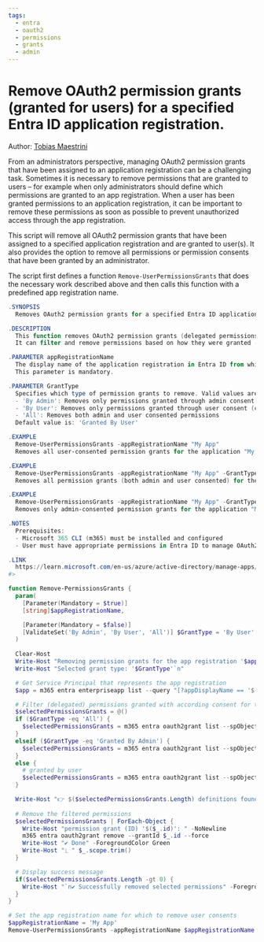 ```yaml
---
tags:  
  - entra
  - oauth2
  - permissions
  - grants
  - admin
---
```



# Remove OAuth2 permission grants (granted for users) for a specified Entra ID application registration.

Author: [Tobias Maestrini](https://github.com/tmaestrini)

From an administrators perspective, managing OAuth2 permission grants that have been assigned to an application registration can be a challenging task.
Sometimes it is necessary to remove permissions that are granted to users – for example when only administrators should define which permissions are granted to an app registration.
When a user has been granted permissions to an application registration, it can be important to remove these permissions as soon as possible to prevent unauthorized access through the app registration.

This script will remove all OAuth2 permission grants that have been assigned to a specified application registration and are granted to user(s).
It also provides the option to remove all permissions or permission consents that have been granted by an administrator.

The script first defines a function `Remove-UserPermissionsGrants` that does the necessary work described above and then calls this function with a predefined app registration name.

<Tabs>
  <TabItem value="PowerShell">

  ```powershell
  .SYNOPSIS
    Removes OAuth2 permission grants for a specified Entra ID application registration.

  .DESCRIPTION
    This function removes OAuth2 permission grants (delegated permissions) from an Entra ID application registration.
    It can filter and remove permissions based on how they were granted - either by admin consent, user consent, or both.

  .PARAMETER appRegistrationName
    The display name of the application registration in Entra ID from which to remove permission grants.
    This parameter is mandatory.

  .PARAMETER GrantType
    Specifies which type of permission grants to remove. Valid values are:
    - 'By Admin': Removes only permissions granted through admin consent (consentType = AllPrincipals)
    - 'By User': Removes only permissions granted through user consent (consentType != AllPrincipals)
    - 'All': Removes both admin and user consented permissions
    Default value is: 'Granted By User'

  .EXAMPLE
    Remove-UserPermissionsGrants -appRegistrationName "My App"
    Removes all user-consented permission grants for the application "My App"

  .EXAMPLE
    Remove-UserPermissionsGrants -appRegistrationName "My App" -GrantType "All"
    Removes all permission grants (both admin and user consented) for the application "My App"

  .EXAMPLE
    Remove-UserPermissionsGrants -appRegistrationName "My App" -GrantType "By Admin"
    Removes only admin-consented permission grants for the application "My App"

  .NOTES
    Prerequisites:
    - Microsoft 365 CLI (m365) must be installed and configured
    - User must have appropriate permissions in Entra ID to manage OAuth2 permission grants (e.g. Global Admin)

  .LINK
    https://learn.microsoft.com/en-us/azure/active-directory/manage-apps/manage-application-permissions
  #>

  function Remove-PermissionsGrants {
    param(
      [Parameter(Mandatory = $true)]
      [string]$appRegistrationName,

      [Parameter(Mandatory = $false)]
      [ValidateSet('By Admin', 'By User', 'All')] $GrantType = 'By User'
    )
    
    Clear-Host
    Write-Host "Removing permission grants for the app registration '$appRegistrationName'"
    Write-Host "Selected grant type: '$GrantType'`n"

    # Get Service Principal that represents the app registration
    $app = m365 entra enterpriseapp list --query "[?appDisplayName == '$($appRegistrationName)']" | ConvertFrom-Json

    # Filter (delegated) permissions granted with according consent for the given service principal
    $selectedPermissionsGrants = @()
    if ($GrantType -eq 'All') {
      $selectedPermissionsGrants = m365 entra oauth2grant list --spObjectId $app.id | ConvertFrom-Json
    }
    elseif ($GrantType -eq 'Granted By Admin') {
      $selectedPermissionsGrants = m365 entra oauth2grant list --spObjectId $app.id --query "[?consentType == 'AllPrincipals']" | ConvertFrom-Json
    }
    else {
      # granted by user
      $selectedPermissionsGrants = m365 entra oauth2grant list --spObjectId $app.id --query "[?consentType != 'AllPrincipals']" | ConvertFrom-Json
    }

    Write-Host "👉 $($selectedPermissionsGrants.Length) definitions found"
    
    # Remove the filtered permissions
    $selectedPermissionsGrants | ForEach-Object {
      Write-Host "permission grant (ID) '$($_.id)': " -NoNewline
      m365 entra oauth2grant remove --grantId $_.id --force
      Write-Host "✔ Done" -ForegroundColor Green
      Write-Host "⎿ " $_.scope.trim()
    }

    # Display success message
    if($selectedPermissionsGrants.Length -gt 0) {
      Write-Host "`n✔️ Successfully removed selected permissions" -ForegroundColor Green
    }
  }

  # Set the app registration name for which to remove user consents
  $appRegistrationName = 'My App'
  Remove-UserPermissionsGrants -appRegistrationName $appRegistrationName
  ```

  </TabItem>
</Tabs>

